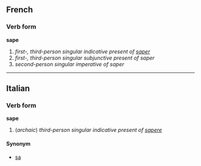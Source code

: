 ==French==
===Verb form===
'''sape'''

# ''first-, third-person singular indicative present of [[saper]]''
# ''first-, third-person singular subjunctive present of saper''
# ''second-person singular imperative of saper''

----

==Italian==
===Verb form===
'''sape'''

# (''archaic'') ''third-person singular indicative present of [[sapere]]''

====Synonym====
*[[sa]]